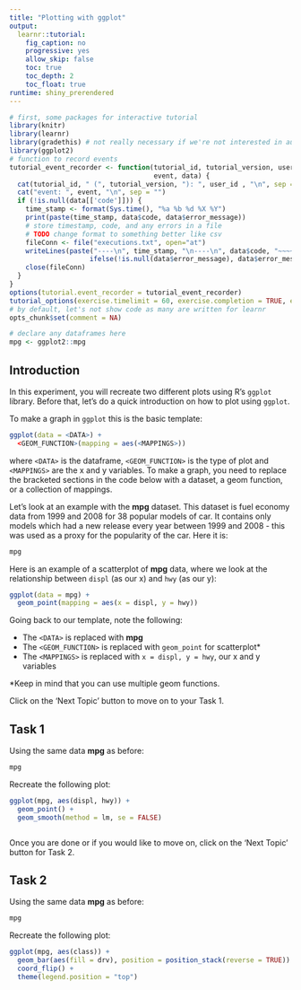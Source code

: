 ```yaml
---
title: "Plotting with ggplot"
output: 
  learnr::tutorial:
    fig_caption: no
    progressive: yes
    allow_skip: false
    toc: true
    toc_depth: 2
    toc_float: true
runtime: shiny_prerendered
---
```


```r
# first, some packages for interactive tutorial
library(knitr)
library(learnr)
library(gradethis) # not really necessary if we're not interested in automatic code grading (and answers vary wildly!)
library(ggplot2)
# function to record events
tutorial_event_recorder <- function(tutorial_id, tutorial_version, user_id, 
                                    event, data) {
  cat(tutorial_id, " (", tutorial_version, "): ", user_id , "\n", sep = "")
  cat("event: ", event, "\n", sep = "")
  if (!is.null(data[['code']])) {
    time_stamp <- format(Sys.time(), "%a %b %d %X %Y")
    print(paste(time_stamp, data$code, data$error_message))
    # store timestamp, code, and any errors in a file 
    # TODO change format to something better like csv
    fileConn <- file("executions.txt", open="at")
    writeLines(paste("----\n", time_stamp, "\n----\n", data$code, "~~~~\nError: ", 
                    ifelse(!is.null(data$error_message), data$error_message, "none")), fileConn)
    close(fileConn)
  }
}
options(tutorial.event_recorder = tutorial_event_recorder)
tutorial_options(exercise.timelimit = 60, exercise.completion = TRUE, exercise.checker = gradethis::grade_learnr)
# by default, let's not show code as many are written for learnr
opts_chunk$set(comment = NA)
```

```r
# declare any dataframes here
mpg <- ggplot2::mpg
```

## Introduction

In this experiment, you will recreate two different plots using R's `ggplot` library. Before that, let's do a quick introduction on how to plot using `ggplot`.

To make a graph in `ggplot` this is the basic template:

```r
ggplot(data = <DATA>) + 
  <GEOM_FUNCTION>(mapping = aes(<MAPPINGS>))
```

where `<DATA>` is the dataframe, `<GEOM_FUNCTION>` is the type of plot and `<MAPPINGS>` are the x and y variables. To make a graph, you need to replace the bracketed sections in the code below with a dataset, a geom function, or a collection of mappings.

Let's look at an example with the **mpg** dataset. This dataset is fuel economy data from 1999 and 2008 for 38 popular models of car. It contains only models which had a new release every year between 1999 and 2008 - this was used as a proxy for the popularity of the car. Here it is:

```r
mpg
```

Here is an example of a scatterplot of **mpg** data, where we look at the relationship between `displ` (as our x) and `hwy` (as our y):

```r
ggplot(data = mpg) + 
  geom_point(mapping = aes(x = displ, y = hwy))
```

Going back to our template, note the following:

- The `<DATA>` is replaced with **mpg**
- The `<GEOM_FUNCTION>` is replaced with `geom_point` for scatterplot*
- The `<MAPPINGS>` is replaced with `x = displ, y = hwy`, our x and y variables

*Keep in mind that you can use multiple geom functions.

Click on the 'Next Topic' button to move on to your Task 1.

## Task 1

Using the same data **mpg** as before:

```r
mpg
```


<!--Source: https://ggplot2.tidyverse.org/reference/geom_smooth.html-->
Recreate the following plot:

```r
ggplot(mpg, aes(displ, hwy)) +
  geom_point() +
  geom_smooth(method = lm, se = FALSE)
```


```r



```

Once you are done or if you would like to move on, click on the 'Next Topic' button for Task 2.

## Task 2

Using the same data **mpg** as before:

```r
mpg
```

<!--Source: https://ggplot2.tidyverse.org/reference/geom_bar.html-->
Recreate the following plot:

```r
ggplot(mpg, aes(class)) + 
  geom_bar(aes(fill = drv), position = position_stack(reverse = TRUE)) +
  coord_flip() +
  theme(legend.position = "top")
```

```r

```


